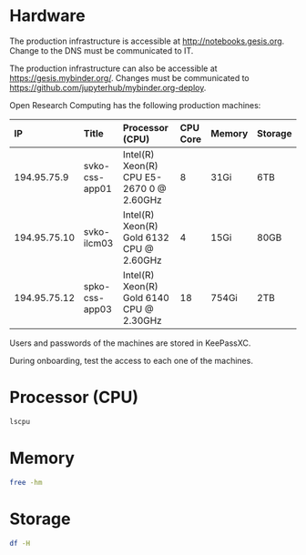 # Hardware

:::{.callout-note}

The production infrastructure is accessible at <http://notebooks.gesis.org>. Change to the DNS must be communicated to IT.

:::

:::{.callout-note}

The production infrastructure can also be accessible at <https://gesis.mybinder.org/>. Changes must be communicated to <https://github.com/jupyterhub/mybinder.org-deploy>.

:::

Open Research Computing has the following production machines:

IP           Title            Processor (CPU)                           CPU Core  Memory  Storage
------------ ---------------- ----------------------------------------- --------- ------- --------
194.95.75.9  svko-css-app01   Intel(R) Xeon(R) CPU E5-2670 0 @ 2.60GHz  8         31Gi    6TB
194.95.75.10 svko-ilcm03      Intel(R) Xeon(R) Gold 6132 CPU @ 2.60GHz  4         15Gi    80GB
194.95.75.12 spko-css-app03   Intel(R) Xeon(R) Gold 6140 CPU @ 2.30GHz  18        754Gi   2TB

:::{.callout-note}

Users and passwords of the machines are stored in KeePassXC.

:::

:::{.callout-important}

During onboarding, test the access to each one of the machines.

:::

# Processor (CPU)

```bash
lscpu
```

# Memory

```bash
free -hm
```

# Storage

```bash
df -H
```